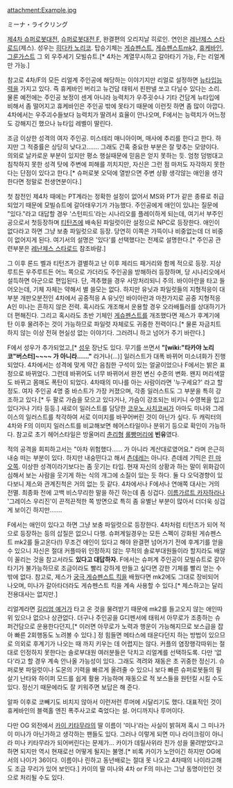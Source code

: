 attachment:Example.jpg

ミーナ・ライクリング

[[제4차 슈퍼로봇대전]], [[슈퍼로봇대전 F]], 완결편의 오리지날 히로인.
연인은 [[레난제스 스타로드]](제스). 성우는 [[히다카 노리코]]. 탑승기체는 [[게슈펜스트]], [[게슈펜스트]]mk2, [[휴케바인]], [[그룬가스트]] 그 외 우주세기 모빌슈트.[* 4차는 계열무시하고 갈아타기 가능, F는 리얼계만 가능.]

참고로 4차/F의 모든 리얼계 주인공에 해당하는 이야기지만 리얼로 설정하면  [[뉴타입]]능력을 가지고 있다. 즉 휴케바인 버리고 뉴건담 태워서 핀판넬 쏘고 다닐수 있다는 소리. 물론 예전에는 주인공 보정이 센게 아니라 능력치가 우주굇수나 기타 건담계 뉴타입에 비해서 좀 떨어지고 휴케바인은 주인공 밖에 못타기 때문에 이런짓 하면 좀 많이 아깝다. 4차에서는 우주괴수들보다 능력치가 딸려서 효율이 안나오며, F에서는 능력치가 어느정도 강해지긴 했으나 뉴타입 레벨이 딸린다.  

조금 이상한 성격의 여자 주인공. 미스테리 매니아이며, 매사에 추리를 한다고 한다. 하지만 그 적중률은 상당히 낮다고……. 그래도 간혹 중요한 부분은 잘 맞추는 모양이다. 의외로 날카로운 부분이 있지만 평소 행실때문에 믿음은 얻지 못하는 듯. 엄청 덤벙대고 침착하지 못한 성격 탓에 주변에 피해를 끼치지만, 자신은 그런 점 마저도 자각하지 못한다는 단점이 있다고 한다.[* 슈퍼로봇 오덕에 열받으면 주변 상황 생각않는 애인을 생각한다면 정말로 천생연분이다.]

첫 참전인 제4차 때에는 PT계라는 정확한 설정이 없어서 MS와 PT가 같은 종류로 취급되었기 때문에 모빌슈트에 갈아태우기가 가능했다. 주인공에게 애인이 있냐는 질문에 "있다."라고 대답할 경우 '스턴피드'라는 시나리오를 플레이하게 되는데, 여기서 부주인공으로서 첫등장하며 [[티탄즈]]에 배속된 파일럿이란 설정으로 NPC로 등장한다. 
애인이 없다라고 하면 그냥 보충 파일럿으로 등장. 당연히 이쪽은 가뜩이나 비중없는데 더 비중이 없어지게 된다. 여기서의 설명은 '있다'를 선택했다는 전제로 설명한다.[* 주인공 관련부분은 [[레난제스 스타로드]] 참조바람.]

그 이후 론드 벨과 티턴즈가 결별하고 난 이후 제리드 패거리와 함께 적으로 등장.
지상루트든 우주루트든 어느 쪽으로 가더라도 주인공을 방해하러 등장하며, 당 시나리오에서 설득하면 아군으로 편입된다. 단, 격추했을 경우 사망처리되니 주의.
바이아란을 타고 들어오는데, 기체 자체는 약해서 별 쓸모는 없다. 하지만 유닛과 파일럿들의 지형적응이 대부분 개판오분전인 4차에서 공중적응 A 유닛인 바이아란과 마찬가지로 공중 지형적응 A인 미나는 흔하지 않은 전력. 혹시라도 개조해서 운용할 경우 오라배틀러를 상대하기가 더 편해진다. 그리고 혹시라도 초반 기체인 [[게슈펜스트]]를 개조했다면 제스가 후계기에 탄 이후 물려주는 것이 가능하므로 파일럿 자체로도 귀중한 전력이다.[* 물론 자금치트하지 않는 이상 전혀 현실성 없는 이야기다. 그러려니 하고 넘어가 주기 바란다.]

F에서 성우가 추가되었고,[* [[성우]] 장난도 있다. 무기를 쓰면서 '''"[wiki:"타카야 노리코"버스터]~~~~ 가 아니라......"''' 라거나(...)] 일러스트가 대폭 바뀌어 미소녀화가 진행되었다. 4차에서는 성격에 맞게 약간 음침한 구석이 있는 얼굴이었으나 F에서는 밝은 표정으로 바뀌었다.
그런데 바뀌어도 너무 바뀌어서 완전 변신 수준의 변화. 왠지 머리색깔도 바뀌고 몸매도 폭탄이 되었다. 4차때의 미나를 아는 사람이라면 '누구세요?' 라고 할 정도. 여자 주인공 4명 중 바스트가 가장 커졌으며, 각종 일러스트도 그 부분을 특히 강조하고 있다.[* 두 팔로 가슴을 모으고 있다거나, 가슴이 강조되는 비키니 수영복을 입고 있다거나 기타 등등.] 새로이 일러스트를 담당한 [[코우노 사치코]]씨가 아마도 미나와 그레이스의 일러스트를 착각하여 서로 이미지를 바꾸어버린 것이 아닌가 싶다. 두 캐릭터의 4차와 F의 이미지 일러스트를 비교해보면 헤어스타일이나 분위기 등으로 확인이 가능하다. 참고로 초기 헤어스타일은 방울머리 [[춘리]]형 [[롤빵머리]]에 '''빈유'''였다.

적의 공격을 회피하고서는 "아차 위험했다…… 가 아니라 계산대로였어요." 라며 은근히 내숭 떠는 부분이 있다. 하지만 내숭떤다고 해서 [[츤데레]]는 아니다. 츤데레 기믹은 [[린 마오]]쪽. 이상한 성격이라기보다는 좀 웃기는 타입. 현재 자신의 상황과 하는 말이 위화감이 심해서 보는 사람을 웃기게 하는 식의 개그에 소질이 있는 듯 하다. 
둘 다 오덕경향이 있다보니 제스와 관계진척은 거의 없는 듯 같다. 4차에서나 F에서나 연애쪽 대사는 거의 전멸. 최종화 전에 고백 비스무리한 말을 하긴 하는데 좀 싱겁다.
[[이름가르트 카자하라]]나 '그레이스 우리진'이 끈적끈적한 쪽 방면으로 특히 좀 유별난 부분이 많아서 더더욱 싱겁게 보이긴 하지만……. 

F에서는 애인이 있다고 하면 그냥 보충 파일럿으로 등장한다. 4차처럼 티턴즈가 되어 적으로 등장하는 등의 삽질은 없으니 다행. 슈퍼계일경우는 모든 스펙이 강화된 게슈펜스트 mk2를 들고온다(!) 무조건 애인이 있다고 해야 완결편 넘어가기 전에 후계기를 얻을 수 있으니 자신은 절대 커플따위 인정하지 않는 무적의 솔로부대원들이라 할지라도 배알이 꼴리는 것을 참고서라도 '''있다고 대답하자.''' F에서는 슈퍼계 주인공이 모빌슈트로 갈아타기가 불가능하므로 조금이라도 빨리 강하게 만들고 싶다면 강한 기체를 빨리 얻는 수밖에 없다. 참고로, 제스가 [[궁극 게슈펜스트 킥]]을 배웠다면 mk2에도 그대로 장비되어 나오며, 미나가 갈아타더라도 게슈펜스트 킥을 계속 사용할 수 있다.[* 제스하고는 달리 전용대사는 없지만.]

리얼계라면 [[길리엄 예거]]가 타고 온 것을 물려받기 때문에 mk2를 들고오지 않는 애인따위 있으나 없으나 상관없다. 더구나 주인공을 G디펜서에 태워서 아무로가 조종하는 슈퍼건담으로 운용한다던지,[* 이러면 아무로가 노력과 행운이 가능해지므로 보스급을 잡아 빠른 2회행동도 노려볼 수 있다.] 정 힘들면 메타스에 태운다던지 하는 방법이 있으므로 의외로 후계기가 나오는 때 까지 키우는 데 어렵지는 않다. 커플의 염장행각따위는 절대로 인정하지 못한다는 솔로부대원 여러분들은 닥치고 리얼계를 선택하도록. 다만 '없다'라고 할 경우 계속 안나올 가능성이 있다. 그래도 격려와 재동은 초 귀중한 정신기. 슈퍼로봇 파일럿이나 도몬의 기력을 빠르게 올려줄 수 있으니 보다 빠른 슈퍼로봇들의 필살기 난타와 하이퍼 모드를 쉽게 활용 가능하며 재동으로 적 보스들을 원턴킬 시킬 수도 있다. 정신기 때문에라도 잘 키워주면 보답은 해 준다.  

알파 이후로 코빼기도 비치지 않아서 이런저런 루머에 시달리기도 했다. 대표적인 것이 휴케바인의 블랙홀 엔진 폭주사고로 죽었다는 설. 어디까지나 루머이다.

다만 OG 외전에서 [[카이 키타무라]]의 딸 이름이 '미나'라는 사실이 밝혀져 혹시 그 미나가 이 미나가 아닌가하고 생각하는 팬들도 있다. 그러나 이렇게 되면 미나 라이크링이 아니라 미나 키타무라가 되어버린다는 문제가... 카이가 데릴사위라 친가 성을 물려받았다고 하면 되지만 역시 현재로선 어떻게 될지는 불명.[* 비록 카이가 노안이긴 하지만 OG에서의 나이가 36이다. 이름이나 린하고 동년배로는 절대 못 나오고 4차때의 나이라고해도 조금 무리가 있어 보인다.] 카이의 딸 미나와 4차 or F의 미나는 그냥 동명이인인 것으로 처리될 수도 있다.
